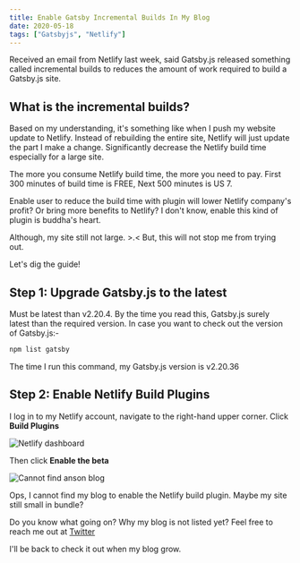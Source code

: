 ```yaml
---
title: Enable Gatsby Incremental Builds In My Blog
date: 2020-05-18
tags: ["Gatsbyjs", "Netlify"]
---
```


Received an email from Netlify last week, said Gatsby.js released something called incremental builds to reduces the amount of work required to build a Gatsby.js site.

## What is the incremental builds?

Based on my understanding, it's something like when I push my website update to Netlify.
Instead of rebuilding the entire site, Netlify will just update the part I make a change.
Significantly decrease the Netlify build time especially for a large site.

The more you consume Netlify build time, the more you need to pay.
First 300 minutes of build time is FREE,
Next 500 minutes is US 7.

Enable user to reduce the build time with plugin will lower Netlify company's profit?
Or bring more benefits to Netlify?
I don't know, enable this kind of plugin is buddha's heart.

Although, my site still not large. >.<
But, this will not stop me from trying out.

Let's dig the guide!

## Step 1: Upgrade Gatsby.js to the latest

Must be latest than v2.20.4. By the time you read this, Gatsby.js surely latest than the required version. In case you want to check out the version of Gatsby.js:-

```sh
npm list gatsby
```

The time I run this command, my Gatsby.js version is v2.20.36

## Step 2: Enable Netlify Build Plugins

I log in to my Netlify account, navigate to the right-hand upper corner. Click **Build Plugins**

![Netlify dashboard](https://res.cloudinary.com/ansonlowzf/image/upload/v1589802852/AnsonLowZF%20Blog/netlify-build-plugin_btql9r.png)

Then click **Enable the beta**

![Cannot find anson blog](https://res.cloudinary.com/ansonlowzf/image/upload/v1589802856/AnsonLowZF%20Blog/netlify-plugin-cannot-find-ansonblog_xshwhg.png)

Ops, I cannot find my blog to enable the Netlify build plugin.
Maybe my site still small in bundle?

Do you know what going on? Why my blog is not listed yet?
Feel free to reach me out at [Twitter](https://twitter.com/AnsonLowZF)

I'll be back to check it out when my blog grow.
